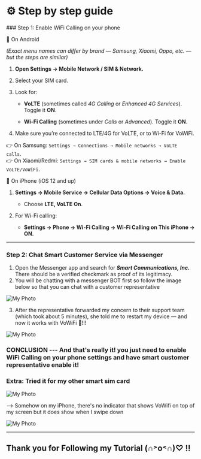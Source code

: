 


# ⚙️ Step by step guide

<Steps>
### Step 1: Enable WiFi Calling on your phone

 📱 On Android

_(Exact menu names can differ by brand — Samsung, Xiaomi, Oppo, etc. — but the steps are similar)_

1.  **Open Settings → Mobile Network / SIM & Network.**
2.  Select your SIM card.
3.  Look for:
    -   **VoLTE** (sometimes called _4G Calling_ or _Enhanced 4G Services_). Toggle it **ON**.
        
    -   **Wi-Fi Calling** (sometimes under _Calls_ or _Advanced_). Toggle it **ON**.
        
4.  Make sure you’re connected to LTE/4G for VoLTE, or to Wi-Fi for VoWiFi.

👉 On Samsung: `Settings → Connections → Mobile networks → VoLTE calls`.  
👉 On Xiaomi/Redmi: `Settings → SIM cards & mobile networks → Enable VoLTE/VoWiFi`.

📱 On iPhone (iOS 12 and up)

1.  **Settings → Mobile Service → Cellular Data Options → Voice & Data.**
    
    -   Choose **LTE, VoLTE On**.
        
2.  For Wi-Fi calling:
    
    -   **Settings → Phone → Wi-Fi Calling → Wi-Fi Calling on This iPhone → ON.**

---

### Step 2: Chat Smart Customer Service via Messenger

1. Open the Messenger app and search for ***Smart Communications, Inc.*** There should be a verified checkmark as proof of its legitimacy.
2. You will be chatting with a messenger BOT first so follow the image below so that you can chat with a customer representative 

![My Photo](/smart.png)

3. After the representative forwarded my concern to their support team (which took about 5 minutes), she told me to restart my device — and now it works with VoWiFi 💚!!!

![My Photo](/android.jpg)

### CONCLUSION --- And that's really it! you just need to enable WiFi Calling on your phone settings and have smart customer representative enable it!

### Extra: Tried it for my other smart sim card 

![My Photo](/smart2.png)

--> Somehow on my iPhone, there's no indicator that shows VoWifi on top of my screen but it does show when I swipe down

![My Photo](/iphone.jpg)

---
</Steps>

## Thank you for Following my Tutorial (∩˃o˂∩)♡ !! 